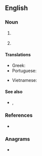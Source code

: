 ==English==

===Noun===
{{en-noun}}

# {{lb|en|chemistry}} {{initialism of|en|[[isosorbide|Isosorbide]] [[dinitrate|Dinitrate]]}}
# {{lb|en|telecommunications}} {{initialism of|en|[[integrated services digital network|Integrated Services Digital Network]]}}

====Translations====
{{trans-top|integrated services digital network}}
* Greek: {{t+|el|ISDN|n}}
* Portuguese: {{t|pt|RDSI}}
{{trans-mid}}
* Vietnamese: {{t|vi|mạng số tích hợp đa dịch vụ}}
{{trans-bottom}}

====See also====
* {{sense|telecommunications}} {{l|en|BRI}}, {{l|en|PRI}}

===References===
* {{pedia}}

===Anagrams===
* {{anagrams|en|a=dins|DNIs|Dins|IDNs|INDs|NDIS|NIDS|dins}}